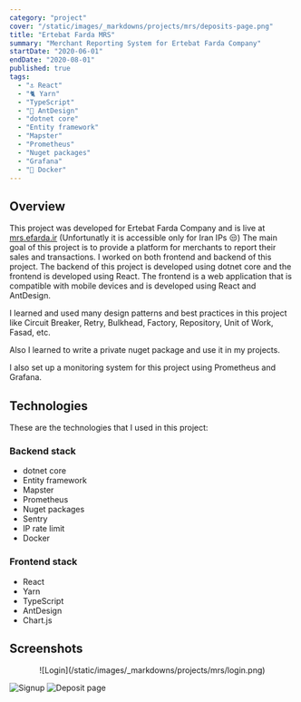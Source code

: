 ```yaml
---
category: "project"
cover: "/static/images/_markdowns/projects/mrs/deposits-page.png"
title: "Ertebat Farda MRS"
summary: "Merchant Reporting System for Ertebat Farda Company"
startDate: "2020-06-01"
endDate: "2020-08-01"
published: true
tags:
  - "⚓ React"
  - "🐈 Yarn"
  - "TypeScript"
  - "🐜 AntDesign"
  - "dotnet core"
  - "Entity framework"
  - "Mapster"
  - "Prometheus"
  - "Nuget packages"
  - "Grafana"
  - "🐳 Docker"
---
```


## Overview
This project was developed for Ertebat Farda Company and is live at [mrs.efarda.ir](https://mrs.efarda.ir)
(Unfortunatly it is accessible only for Iran IPs 😒)
The main goal of this project is to provide a platform for merchants to report their sales and transactions.
I worked on both frontend and backend of this project.
The backend of this project is developed using dotnet core and the frontend is developed using React.
The frontend is a web application that is compatible with mobile devices and is developed using React and AntDesign.

I learned and used many design patterns and best practices in this project like
Circuit Breaker, Retry, Bulkhead, Factory, Repository, Unit of Work, Fasad, etc.

Also I learned to write a private nuget package and use it in my projects.

I also set up a monitoring system for this project using Prometheus and Grafana.

## Technologies
These are the technologies that I used in this project:

### Backend stack
- dotnet core
- Entity framework
- Mapster
- Prometheus
- Nuget packages
- Sentry
- IP rate limit
- Docker

### Frontend stack
- React
- Yarn
- TypeScript
- AntDesign
- Chart.js

## Screenshots
<center>
  ![Login](/static/images/_markdowns/projects/mrs/login.png)
</center>

![Signup](/static/images/_markdowns/projects/mrs/signup.png)
![Deposit page](/static/images/_markdowns/projects/mrs/deposits-page.png)
